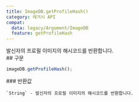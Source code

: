 ```yaml
---
title: ImageDB.getProfileHash()
category: 레거시 API
compat:
  data: legacy/Argument/ImageDB
  feature: getProfileHash
---
```


<Section>
  발신자의 프로필 이미지의 해시코드를 반환합니다.
</Section>
<Section>
  ## 구문

  ~~~js
  imageDB.getProfileHash();
  ~~~

  <Section>
    ### 반환값

    `String` - 발신자의 프로필 이미지의 해시코드를 반환합니다.
  </Section>
</Section>